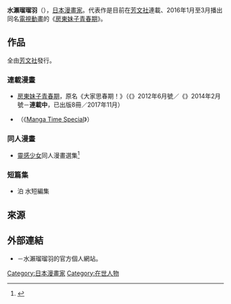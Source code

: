 {{multiple issues|
{{Notability Unreferenced|time=2016-11-05T07:57:12+00:00}}
{{Primarysources|time=2016-11-05T07:57:12+00:00}}
}}
{{Infobox 漫畫家
| 姓名               = 水瀨瑠瑠羽
| 職業               = [[漫畫家|漫畫家]]
| 圖像               = 
| 圖像大小           = 
| 圖像說明           = 
| 本名               = 
| 日語原文           = 水瀬 るるう
| 英文名             = 
| 假名               = みなせ るるう
| 羅馬字             = Minase Rurū
| 性別               =
| 國籍               = {{JPN}}
| 出生日期           = 
| 出生地點           = 
| 逝世日期           = 
| 逝世地點           = 
| 活躍時期           = 
| 類型               = 
| 出道作品           = 
| 代表作品           = 《[[房東妹子青春期|房東妹子青春期]]》
| 獎項               = 
| 簽名               = 
| 官方網站           = {{lang|ja|[http://ptilon.net/gragra/ ぐらっちぇ ぐらっちぇ]}} {{ja icon}}
| 附註               = 
}}
{{japanese|japanese=水瀬 るるう|kana=みなせ るるう|romaji=Minase Rurū}}
{{漫畫}}
'''水瀨瑠瑠羽'''（{{lang-ja|水瀬 るるう}}），[[日本|日本]][[漫畫家|漫畫家]]。代表作是目前在[[芳文社|芳文社]]連載、2016年1月至3月播出同名[[電視動畫|電視動畫]]的《[[房東妹子青春期|房東妹子青春期]]》。

== 作品 ==
; 全由[[芳文社|芳文社]]發行。
=== 連載漫畫 ===
* [[房東妹子青春期|房東妹子青春期]]，原名《大家{{lang|ja|さんは}}思春期！》（《{{link-ja|Manga Time Family|まんがタイムファミリー}}》2012年6月號／《{{link-ja|Manga Time|まんがタイム}}》2014年2月號－'''連載中'''，已出版8冊／2017年11月）
* {{lang|ja|ごにんばやし}}（《[[Manga_Time_Special|Manga Time Special]]》）

=== 同人漫畫 ===
* [[靈感少女|靈感少女]]同人漫畫選集<ref>{{Cite web|date=2015-05-07|url=http://natalie.mu/comic/news/146370|title=「レーカン！」アンソロのカバーを宮原るり執筆、モリタイシやえのきづ参加|work=[[Natalie_(網站)|Comic Natalie]]|author=|publisher=Natalie|accessdate=2016-11-05|language=ja|archive-date=2016-10-26|archive-url=https://web.archive.org/web/20161026183937/http://natalie.mu/comic/news/146370|dead-url=no}}</ref>

=== 短篇集 ===
* {{lang|ja|はじめてのお}}泊{{lang|ja|まり}} 水{{lang|ja|瀬るるう}}短編集

== 來源 ==
{{reflist}}

== 外部連結 ==
* {{lang|ja|[http://ptilon.net/gragra/ ぐらっちぇ ぐらっちぇ]}} {{ja icon}}－水瀨瑠瑠羽的官方個人網站。

{{Manga-artist-stub}}
{{DEFAULTSORT:Minase Rurū}}
[[Category:日本漫畫家|Category:日本漫畫家]]
[[Category:在世人物|Category:在世人物]]